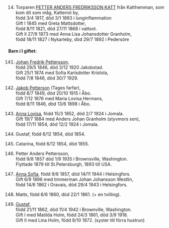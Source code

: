 \newpage

\hypertarget{14}{}

14. Torparen [PETTER ANDERS FREDRIKSSON KATT](#1) från Katthemman, som kom dit som måg, Katternö by,  
  född 3/4 1817, död 3/1 1893 i lunginflammation  
  Gift I 1845 med Greta Mattsdotter,  
  född 8/11 1821, död 27/11 1868 i vattsot.  
  Gift II 27/9 1873 med Anna Lisa Johansdotter Granholm,  
  född 18/11 1827 i Nykarleby, död 29/7 1892 i Pedersöre

#### Barn i I giftet:

141. [Johan Fredrik Pettersson](#141),  
  född 29/5 1846, död 3/12 1920 Jakobstad.  
  Gift 25/1 1874 med Sofia Karlsdotter Kristola,  
  född 7/8 1846, död 30/7 1929.

142. [Jakob Petterson](#142) (Tages farfar),  
  född 8/7 1849, död 20/10 1915 i Åbo.  
  Gift 7/12 1876 med Maria Lovisa Hermans,  
  född 8/11 1846, död 13/6 1898 i Åbo.  

143. [Anna Lovisa](#143), född 15/3 1852, död 2/7 1924 i Jomala.  
  Gift 19/7 1884 med Anders Johan Granholm (styvmors son),  
  född 17/11 1854, död 12/2 1924 i Jomala.

144. Gustaf, född 6/12 1854, död 1854.

145. Catarina, född 6/12 1854, död 1855.

146. Petter Anders Pettersson,  
  född 9/8 1857 död 1/9 1935 i Brownsville, Washington.  
  Flyttade 1879 till St.Petersburgh, 1893 till USA.  

147. [Anna Sofia](#147), född 9/8 1857, död 14/11 1944 i Helsingfors.  
  Gift 6/9 1896 med timmerman Johan Johansson Westlin,  
  född 14/6 1862 i Oravais, död 29/4 1943 i Helsingfors.

148. Matts, född 6/6 1860, död 22/1 1861. (+ en tvilling).

149. [Gustaf](#149),  
  född 21/11 1862, död 11/4 1942 i Brownville, Washington.  
  Gift I med Matilda Holm, född 24/3 1861, död 3/9 1918.  
  Gift II med Lina Holm, född  8/10 1872. (syster till förra hustrun)
